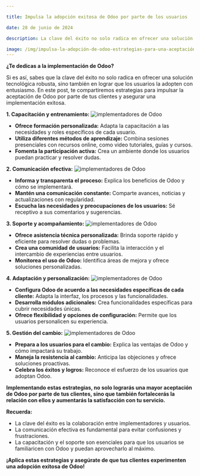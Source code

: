 ```yaml
---

title: Impulsa la adopción exitosa de Odoo por parte de los usuarios

date: 28 de junio de 2024

description: La clave del éxito no solo radica en ofrecer una solución tecnológica robusta, sino también en lograr que los usuarios la adopten con entusiasmo.

image: /img/impulsa-la-adopción-de-odoo-estrategias-para-una-aceptación-exitosa-por-parte-de-los-usuarios.svg
---
```





**¿Te dedicas a la implementación de Odoo?**

Si es así, sabes que la clave del éxito no solo radica en ofrecer una solución tecnológica robusta, sino también en lograr que los usuarios la adopten con entusiasmo. En este post, te compartiremos estrategias para impulsar la aceptación de Odoo por parte de tus clientes y asegurar una implementación exitosa.

**1. Capacitación y entrenamiento:**
![implementadores de Odoo](https://res.cloudinary.com/dn5cltdre/image/upload/c_crop,g_auto,h_500,w_1200/alphaqueb/Odoo/adbxxj0bxlsilitxih59.jpg)

- **Ofrece formación personalizada:** Adapta la capacitación a las necesidades y roles específicos de cada usuario.
- **Utiliza diferentes métodos de aprendizaje:** Combina sesiones presenciales con recursos online, como video tutoriales, guías y cursos.
- **Fomenta la participación activa:** Crea un ambiente donde los usuarios puedan practicar y resolver dudas.

**2. Comunicación efectiva:**
![implementadores de Odoo](https://res.cloudinary.com/dn5cltdre/image/upload/v1709102861/alphaqueb/Odoo/mlbmncmphq5is1dxey2j.jpg)

- **Informa y transparenta el proceso:** Explica los beneficios de Odoo y cómo se implementará.
- **Mantén una comunicación constante:** Comparte avances, noticias y actualizaciones con regularidad.
- **Escucha las necesidades y preocupaciones de los usuarios:** Sé receptivo a sus comentarios y sugerencias.

**3. Soporte y acompañamiento:**
![implementadores de Odoo](https://res.cloudinary.com/dn5cltdre/image/upload/v1709102865/alphaqueb/Odoo/jrofmwrmk65fnxhrqqz6.jpg)

- **Ofrece asistencia técnica personalizada:** Brinda soporte rápido y eficiente para resolver dudas o problemas.
- **Crea una comunidad de usuarios:** Facilita la interacción y el intercambio de experiencias entre usuarios.
- **Monitorea el uso de Odoo:** Identifica áreas de mejora y ofrece soluciones personalizadas.

**4. Adaptación y personalización:**
![implementadores de Odoo](https://res.cloudinary.com/dn5cltdre/image/upload/v1709102861/alphaqueb/Odoo/mlbmncmphq5is1dxey2j.jpg)

- **Configura Odoo de acuerdo a las necesidades específicas de cada cliente:** Adapta la interfaz, los procesos y las funcionalidades.
- **Desarrolla módulos adicionales:** Crea funcionalidades específicas para cubrir necesidades únicas.
- **Ofrece flexibilidad y opciones de configuración:** Permite que los usuarios personalicen su experiencia.

**5. Gestión del cambio:**
![implementadores de Odoo](https://res.cloudinary.com/dn5cltdre/image/upload/v1709102858/alphaqueb/Odoo/rrseqveokrpdhrztnpzk.jpg)

- **Prepara a los usuarios para el cambio:** Explica las ventajas de Odoo y cómo impactará su trabajo.
- **Maneja la resistencia al cambio:** Anticipa las objeciones y ofrece soluciones proactivas.
- **Celebra los éxitos y logros:** Reconoce el esfuerzo de los usuarios que adoptan Odoo.

**Implementando estas estrategias, no solo lograrás una mayor aceptación de Odoo por parte de tus clientes, sino que también fortalecerás la relación con ellos y aumentarás la satisfacción con tu servicio.**

**Recuerda:**

- La clave del éxito es la colaboración entre implementadores y usuarios.
- La comunicación efectiva es fundamental para evitar confusiones y frustraciones.
- La capacitación y el soporte son esenciales para que los usuarios se familiaricen con Odoo y puedan aprovecharlo al máximo.

**¡Aplica estas estrategias y asegúrate de que tus clientes experimenten una adopción exitosa de Odoo!**